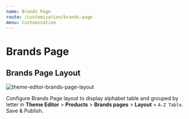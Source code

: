```yaml
---
name: Brands Page
route: /customization/brands-page
menu: Customization
---
```



# Brands Page

## Brands Page Layout

![theme-editor-brands-page-layout](../img/theme-editor-brands-page-layout.png)

Configure Brands Page layout to display alphabet table and grouped by letter in **Theme Editor** > **Products** > **Brands pages** > **Layout** = `A-Z Table`. Save & Publish.

